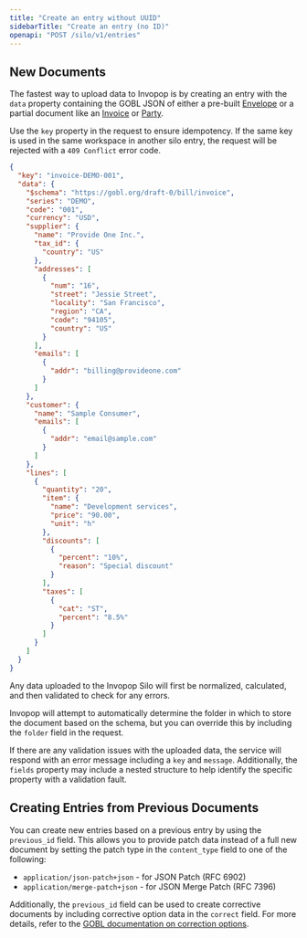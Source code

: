 ```yaml
---
title: "Create an entry without UUID"
sidebarTitle: "Create an entry (no ID)"
openapi: "POST /silo/v1/entries"
---
```


## New Documents

The fastest way to upload data to Invopop is by creating an entry with the <code>data</code> property containing the GOBL JSON of either a pre-built [Envelope](https://docs.gobl.org/draft-0/envelope) or a partial document like an [Invoice](https://docs.gobl.org/draft-0/bill/invoice) or [Party](https://docs.gobl.org/draft-0/org/party).

Use the `key` property in the request to ensure idempotency. If the same key is used in the same workspace in another silo entry, the request will be rejected with a `409 Conflict` error code.

```json Invoice Payload Example
{
  "key": "invoice-DEMO-001",
  "data": {
    "$schema": "https://gobl.org/draft-0/bill/invoice",
    "series": "DEMO",
    "code": "001",
    "currency": "USD",
    "supplier": {
      "name": "Provide One Inc.",
      "tax_id": {
        "country": "US"
      },
      "addresses": [
        {
          "num": "16",
          "street": "Jessie Street",
          "locality": "San Francisco",
          "region": "CA",
          "code": "94105",
          "country": "US"
        }
      ],
      "emails": [
        {
          "addr": "billing@provideone.com"
        }
      ]
    },
    "customer": {
      "name": "Sample Consumer",
      "emails": [
        {
          "addr": "email@sample.com"
        }
      ]
    },
    "lines": [
      {
        "quantity": "20",
        "item": {
          "name": "Development services",
          "price": "90.00",
          "unit": "h"
        },
        "discounts": [
          {
            "percent": "10%",
            "reason": "Special discount"
          }
        ],
        "taxes": [
          {
            "cat": "ST",
            "percent": "8.5%"
          }
        ]
      }
    ]
  }
}
```

Any data uploaded to the Invopop Silo will first be normalized, calculated, and then validated to check for any errors.

Invopop will attempt to automatically determine the folder in which to store the document based on the schema, but you can override this by including the <code>folder</code> field in the request.

If there are any validation issues with the uploaded data, the service will respond with an error message including a `key` and `message`. Additionally, the `fields` property may include a nested structure to help identify the specific property with a validation fault.

## Creating Entries from Previous Documents

You can create new entries based on a previous entry by using the <code>previous_id</code> field. This allows you to provide patch data instead of a full new document by setting the patch type in the <code>content_type</code> field to one of the following:

- <code>application/json-patch+json</code> - for JSON Patch (RFC 6902)
- <code>application/merge-patch+json</code> - for JSON Merge Patch (RFC 7396)

Additionally, the <code>previous_id</code> field can be used to create corrective documents by including corrective option data in the <code>correct</code> field. For more details, refer to the <a href="https://docs.gobl.org/draft-0/bill/correction_options">GOBL documentation on correction options</a>.
